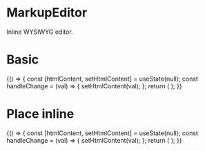 
<Meta title="Components/Markup/MarkupEditor" />

# MarkupEditor

Inline WYSIWYG editor.

<ArgsTable of={MarkupEditor} />

# Basic

<Canvas>
    <Story name="basic">
        {() => {
            const [htmlContent, setHtmlContent] = useState(null);
            const handleChange = (val) => {
                setHtmlContent(val);
            };
            return (
                <Card>
                    <CardContent>
                        <MarkupEditor
                            value={htmlContent}
                            onChange={handleChange}
                            placeholder="Start typing here..."
                        />
                    </CardContent>
                </Card>
            );
        }}
    </Story>
</Canvas>

# Place inline

<Canvas>
    <Story name="place inline">
        {() => {
            const [htmlContent, setHtmlContent] = useState(null);
            const handleChange = (val) => {
                setHtmlContent(val);
            };
            return (
                <Card>
                    <CardContent>
                        <MarkupEditor
                            place="inline"
                            value={htmlContent}
                            onChange={handleChange}
                            placeholder="Start typing here..."
                        />
                    </CardContent>
                </Card>
            );
        }}
    </Story>
</Canvas>
